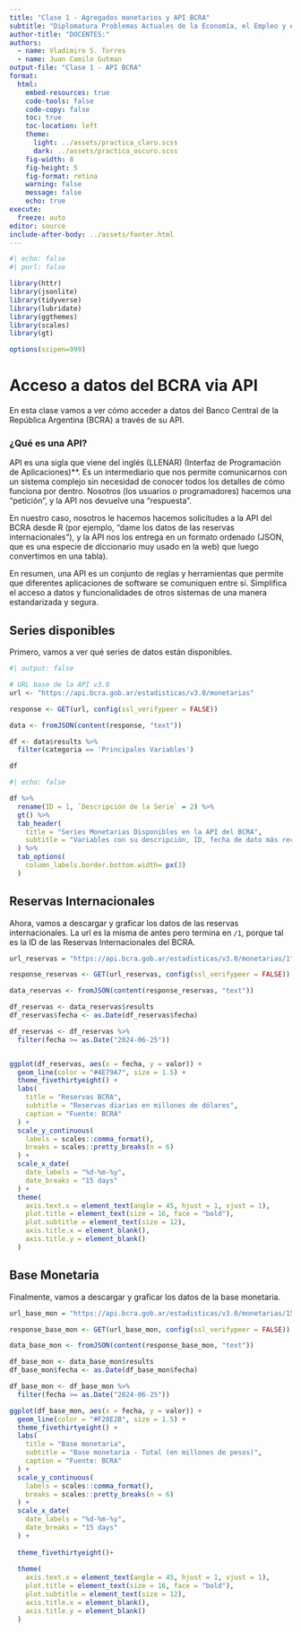 ```yaml
---
title: "Clase 1 - Agregados monetarios y API BCRA"
subtitle: "Diplomatura Problemas Actuales de la Economía, el Empleo y el Comercio (CEPED FCE - UBA)"
author-title: "DOCENTES:" 
authors:
  - name: Vladimiro S. Torres
  - name: Juan Camilo Gutman
output-file: "Clase 1 - API BCRA" 
format:
  html:
    embed-resources: true
    code-tools: false
    code-copy: false
    toc: true
    toc-location: left
    theme: 
      light: ../assets/practica_claro.scss
      dark: ../assets/practica_oscuro.scss
    fig-width: 8
    fig-height: 5
    fig-format: retina
    warning: false
    message: false
    echo: true
execute:
  freeze: auto
editor: source
include-after-body: ../assets/footer.html
---
```


```r
#| echo: false
#| purl: false

library(httr)
library(jsonlite)
library(tidyverse)
library(lubridate)
library(ggthemes)
library(scales)
library(gt)

options(scipen=999)
```

# Acceso a datos del BCRA via API

En esta clase vamos a ver cómo acceder a datos del Banco Central de la República Argentina (BCRA) a través de su API.

### ¿Qué es una API?

API es una sigla que viene del inglés (LLENAR) (Interfaz de Programación de Aplicaciones)**. Es un intermediario que nos permite comunicarnos con un sistema complejo sin necesidad de conocer todos los detalles de cómo funciona por dentro. Nosotros (los usuarios o programadores) hacemos una "petición", y la API nos devuelve una "respuesta".

En nuestro caso, nosotros le hacemos hacemos solicitudes a la API del BCRA desde R (por ejemplo, "dame los datos de las reservas internacionales"), y la API nos los entrega en un formato ordenado (JSON, que es una especie de diccionario muy usado en la web) que luego convertimos en una tabla).

En resumen, una API es un conjunto de reglas y herramientas que permite que diferentes aplicaciones de software se comuniquen entre sí. Simplifica el acceso a datos y funcionalidades de otros sistemas de una manera estandarizada y segura.

## Series disponibles

Primero, vamos a ver qué series de datos están disponibles.

```r
#| output: false

# URL base de la API v3.0
url <- "https://api.bcra.gob.ar/estadisticas/v3.0/monetarias"

response <- GET(url, config(ssl_verifypeer = FALSE))

data <- fromJSON(content(response, "text"))

df <- data$results %>% 
  filter(categoria == 'Principales Variables')

df
```

```r
#| echo: false

df %>% 
  rename(ID = 1, `Descripción de la Serie` = 2) %>%
  gt() %>% 
  tab_header(
    title = "Series Monetarias Disponibles en la API del BCRA",
    subtitle = "Variables con su descripción, ID, fecha de dato más reciente y último valor"
  ) %>% 
  tab_options(
    column_labels.border.bottom.width= px(3)
  )
```

## Reservas Internacionales

Ahora, vamos a descargar y graficar los datos de las reservas internacionales. La url es la misma de antes pero termina en `/1`, porque tal es la ID de las Reservas Internacionales del BCRA.

```r
url_reservas = "https://api.bcra.gob.ar/estadisticas/v3.0/monetarias/1"

response_reservas <- GET(url_reservas, config(ssl_verifypeer = FALSE))

data_reservas <- fromJSON(content(response_reservas, "text"))

df_reservas <- data_reservas$results
df_reservas$fecha <- as.Date(df_reservas$fecha)

df_reservas <- df_reservas %>% 
  filter(fecha >= as.Date("2024-06-25"))


ggplot(df_reservas, aes(x = fecha, y = valor)) +
  geom_line(color = "#4E79A7", size = 1.5) +
  theme_fivethirtyeight() +
  labs(
    title = "Reservas BCRA",
    subtitle = "Reservas diarias en millones de dólares",
    caption = "Fuente: BCRA"
  ) +
  scale_y_continuous(
    labels = scales::comma_format(),
    breaks = scales::pretty_breaks(n = 6)
  ) +
  scale_x_date(
    date_labels = "%d-%m-%y",
    date_breaks = "15 days"
  ) +
  theme(
    axis.text.x = element_text(angle = 45, hjust = 1, vjust = 1),
    plot.title = element_text(size = 16, face = "bold"),
    plot.subtitle = element_text(size = 12),
    axis.title.x = element_blank(),
    axis.title.y = element_blank()
  )
```

## Base Monetaria

Finalmente, vamos a descargar y graficar los datos de la base monetaria.

```r
url_base_mon = "https://api.bcra.gob.ar/estadisticas/v3.0/monetarias/15"

response_base_mon <- GET(url_base_mon, config(ssl_verifypeer = FALSE))

data_base_mon <- fromJSON(content(response_base_mon, "text"))

df_base_mon <- data_base_mon$results
df_base_mon$fecha <- as.Date(df_base_mon$fecha)

df_base_mon <- df_base_mon %>% 
  filter(fecha >= as.Date("2024-06-25"))

ggplot(df_base_mon, aes(x = fecha, y = valor)) +
  geom_line(color = "#F28E2B", size = 1.5) +
  theme_fivethirtyeight() +
  labs(
    title = "Base monetaria",
    subtitle = "Base monetaria - Total (en millones de pesos)",
    caption = "Fuente: BCRA"
  ) +
  scale_y_continuous(
    labels = scales::comma_format(),
    breaks = scales::pretty_breaks(n = 6)
  ) +
  scale_x_date(
    date_labels = "%d-%m-%y",
    date_breaks = "15 days"
  ) +
  
  theme_fivethirtyeight()+
  
  theme(
    axis.text.x = element_text(angle = 45, hjust = 1, vjust = 1),
    plot.title = element_text(size = 16, face = "bold"),
    plot.subtitle = element_text(size = 12),
    axis.title.x = element_blank(),
    axis.title.y = element_blank()
  )

```
